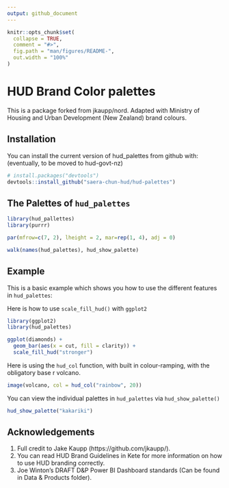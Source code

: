```yaml
---
output: github_document
---
```


<!-- README.md is generated from README.Rmd. Please edit that file -->

```r
knitr::opts_chunk$set(
  collapse = TRUE,
  comment = "#>",
  fig.path = "man/figures/README-",
  out.width = "100%"
)
```
# HUD Brand Color palettes

This is a package forked from jkaupp/nord.
Adapted with Ministry of Housing and Urban Development (New Zealand) brand colours.


## Installation

You can install the current version of hud_palettes from github with:
(eventually, to be moved to hud-govt-nz)

```r
# install.packages("devtools")
devtools::install_github("saera-chun-hud/hud-palettes")
```

## The Palettes of `hud_palettes`

```r
library(hud_pallettes)
library(purrr)

par(mfrow=c(7, 2), lheight = 2, mar=rep(1, 4), adj = 0)

walk(names(hud_palettes), hud_show_palette)

```

## Example

This is a basic example which shows you how to use the different features in `hud_palettes`:

Here is how to use `scale_fill_hud()` with `ggplot2` 
```r
library(ggplot2)
library(hud_palettes)

ggplot(diamonds) + 
  geom_bar(aes(x = cut, fill = clarity)) +
  scale_fill_hud("stronger")
```

Here is using the `hud_col` function, with built in colour-ramping, with the obligatory base r volcano.

```r
image(volcano, col = hud_col("rainbow", 20))
```

You can view the individual palettes in `hud_palettes` via `hud_show_palette()`

```r
hud_show_palette("kakariki")
```

## Acknowledgements

1. Full credit to Jake Kaupp (https://github.com/jkaupp/).
2. You can read HUD Brand Guidelines in Kete for more information on how to use HUD branding correctly.
3. Joe Winton's DRAFT D&P Power BI Dashboard standards (Can be found in Data & Products folder).

